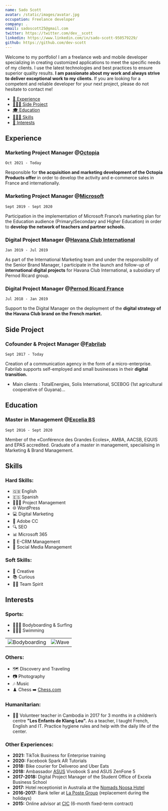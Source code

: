 ```yaml
---
name: Sado Scott
avatar: /static/images/avatar.jpg
occupation: Freelance developer
company: .
email: sadoscott25@gmail.com
twitter: https://twitter.com/dev__scott
linkedin: https://www.linkedin.com/in/sado-scott-950579229/
github: https://github.com/dev-scott
---
```


Welcome to my portfolio! I am a freelance web and mobile developer specializing in creating customized applications to meet the specific needs of my clients. I use the latest technologies and best practices to ensure superior quality results. **I am passionate about my work and always strive to deliver exceptional work to my clients.** If you are looking for a competent and reliable developer for your next project, please do not hesitate to contact me!

- [💼 Experience](#experience)
- [🧑🏻‍💻 Side Project](#side-project)
- [🎓 Education](#education)
- [🤹🏼‍♂️ Skills](#skills)
- [🏐 Interests](#interests)

## Experience

### Marketing Project Manager @**[Octopia](https://octopia.com)**

`Oct 2021 - Today`

Responsible for **the acquisition and marketing development of the Octopia Products offer** in order to develop the activity and e-commerce sales in France and internationally.

### Marketing Project Manager @[Microsoft](https://microsoft.net)

`Sept 2019 - Sept 2020`

Participation in the implementation of Microsoft France’s marketing plan for the Education audience (Primary/Secondary and Higher Education) in order to **develop the network of teachers and partner schools.**

### Digital Project Manager @[Havana Club International](https://havana-club.com)

`Jan 2019 - Jul 2019`

As part of the International Marketing team and under the responsibility of the Senior Brand Manager, I participate in the launch and follow-up of **international digital projects** for Havana Club International, a subsidiary of Pernod Ricard group.

### Digital Project Manager @[Pernod Ricard France](https://www.pernod-ricard.com/fr/nos-marches/france)

`Jul 2018 - Jan 2019`

Support to the Digital Manager on the deployment of the **digital strategy of the Havana Club brand on the French market.**

## Side Project

### Cofounder & Project Manager @[Fabrilab](https://fabrilab.net)

`Sept 2017 - Today`

Creation of a communication agency in the form of a micro-enterprise. Fabrilab supports self-employed and small businesses in their **digital transition.**

- Main clients : TotalEnergies, Solis International, SCEBOG (1st agricultural cooperative of Guyana)...

## Education

### Master in Management @[Excelia BS](https://www.excelia-group.com)

`Sept 2016 - Sept 2020`

Member of the «Conférence des Grandes Ecoles», AMBA, AACSB, EQUIS and EPAS accredited. Graduate of a master in management, specialising in Marketing & Brand Management.

## Skills

### Hard Skills:

- 🇬🇧 English
- 🇪🇸 Spanish
- 🤹🏼‍♂️ Project Management
- 🌐 WordPress
- 💻 Digital Marketing
- 🎨 Adobe CC
- 🔍 SEO
- 📊 Microsoft 365
- 📨 E-CRM Management
- 📱 Social Media Management

### Soft Skills:

- 🎨 Creative
- 📚 Curious
- 🤝🏼 Team Spirit

## Interests

### Sports:

- 🏄🏽‍♂️ Bodyboarding & Surfing
- 🏊🏼‍♂️ Swimming

|                                                       |                                         |
| ----------------------------------------------------- | --------------------------------------- |
| ![Bodyboarding](/static/images/bodyboarding-raph.jpg) | ![Wave](/static/images/wave-france.jpg) |

### Others:

- 🗺️ Discovery and Traveling
- 📷 Photography
- 🎶 Music
- ♟️ Chess ➡️ [Chess.com](https://www.chess.com/member/raphythe)

### Humanitarian:

- 🤝🏼 Volunteer teacher in Cambodia in 2017 for 3 months in a children’s centre **"Les Enfants de Klang Leu".** As a teacher, I taught French, English and IT. Practice hygiene rules and help with the daily life of the center.

### Other Experiences:

- **2021:** TikTok Business for Enterprise training
- **2020:** Facebook Spark AR Tutorials
- **2018:** Bike courier for Deliveroo and Uber Eats
- **2018:** Ambassador [ASUS](https://www.asus.com/fr/) Vivobook S and ASUS ZenFone 5
- **2017-2018:** Digital Project Manager of the Student Office of Excela Business School
- **2017:** Hotel receptionist in Australia at the [Nomads Noosa Hotel](https://nomadsworld.com/australia/nomads-noosa/)
- **2016-2017:** Bank teller at [La Poste Group](https://www.lapostegroupe.com/fr) (replacement during the holidays)
- **2015:** Online advisor at [CIC](https://www.cic.fr/fr/index.html) (6-month fixed-term contract)
